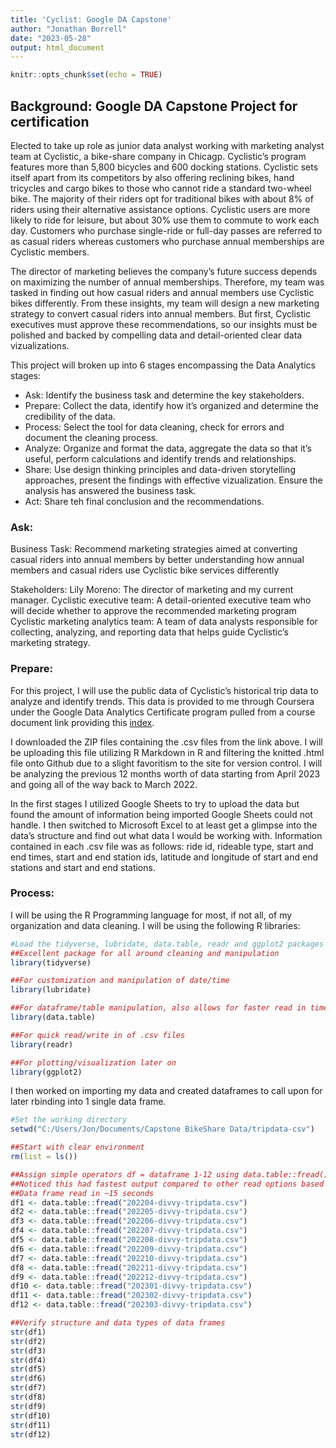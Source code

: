 ```yaml
---
title: 'Cyclist: Google DA Capstone'
author: "Jonathan Borrell"
date: "2023-05-28"
output: html_document
---
```


```r
knitr::opts_chunk$set(echo = TRUE)
```

## Background: Google DA Capstone Project for certification
Elected to take up role as junior data analyst working with marketing analyst team at Cyclistic,
a bike-share company in Chicagp. Cyclistic's program features more than 5,800 bicycles and 600 docking
stations. Cyclistic sets itself apart from its competitors by also offering reclining bikes, hand tricycles and
cargo bikes to those who cannot ride a standard two-wheel bike. The majority of their riders opt for traditional
bikes with about 8% of riders using their alternative assistance options. Cyclistic users are more likely to ride
for leisure, but about 30% use them to commute to work each day. Customers who purchase single-ride or full-day passes
are referred to as casual riders whereas customers who purchase annual memberships are Cyclistic members.

The director of marketing believes the company's future success depends on maximizing the number of annual memberships.
Therefore, my team was tasked in finding out how casual riders and annual members use Cyclistic bikes differently. From
these insights, my team will design a new marketing strategy to convert casual riders into annual members. But first, Cyclistic
executives must approve these recommendations, so our insights must be polished and backed by compelling data and detail-oriented
clear data vizualizations.

This project will broken up into 6 stages encompassing the Data Analytics stages:

- Ask: Identify the business task and determine the key stakeholders.
- Prepare: Collect the data, identify how it's organized and determine the credibility of the data.
- Process: Select the tool for data cleaning, check for errors and document the cleaning process.
- Analyze: Organize and format the data, aggregate the data so that it's useful, perform calculations and identify trends and
relationships.
- Share: Use design thinking principles and data-driven storytelling approaches, present the findings with effective vizualization.
Ensure the analysis has answered the business task.
- Act: Share teh final conclusion and the recommendations.

### **Ask:**

Business Task:
Recommend marketing strategies aimed at converting casual riders into annual members by better understanding how annual members
and casual riders use Cyclistic bike services differently

Stakeholders:
Lily Moreno: The director of marketing and my current manager.
Cyclistic executive team: A detail-oriented executive team who will decide whether to approve the recommended marketing program
Cyclistic marketing analytics team: A team of data analysts responsible for collecting, analyzing, and reporting data that helps
guide Cyclistic's marketing strategy.


### **Prepare:**

For this project, I will use the public data of Cyclistic's historical trip data to analyze and identify trends. This data is provided
to me through Coursera under the Google Data Analytics Certificate program pulled from a course document link providing this [index](https://divvy-tripdata.s3.amazonaws.com/index.html).

I downloaded the ZIP files containing the .csv files from the link above. I will be uploading this file utilizing R Markdown in R
and filtering the knitted .html file onto Github due to a slight favoritism to the site for version control. I will be analyzing the
previous 12 months worth of data starting from April 2023 and going all of the way back to March 2022.

In the first stages I utilized Google Sheets to try to upload the data but found the amount of information being imported Google Sheets
could not handle. I then switched to Microsoft Excel to at least get a glimpse into the data's structure and find out what data I would be
working with. Information contained in each .csv file was as follows: ride id, rideable type, start and end times, start and end station ids,
latitude and longitude of start and end stations and start and end stations.

### **Process:**

I will be using the R Programming language for most, if not all, of my organization and data cleaning.
I will be using the following R libraries:


```r
#Load the tidyverse, lubridate, data.table, readr and ggplot2 packages
##Excellent package for all around cleaning and manipulation
library(tidyverse)

##For customization and manipulation of date/time
library(lubridate)

##For dataframe/table manipulation, also allows for faster read in time
library(data.table)

##For quick read/write in of .csv files
library(readr)

##For plotting/visualization later on
library(ggplot2)
```

I then worked on importing my data and created dataframes to call upon for later rbinding into 1 single data frame.

```r
#Set the working directory
setwd("C:/Users/Jon/Documents/Capstone BikeShare Data/tripdata-csv")

##Start with clear environment
rm(list = ls())
```
```r
##Assign simple operators df = dataframe 1-12 using data.table::fread()
##Noticed this had fastest output compared to other read options based on tests
##Data frame read in ~15 seconds
df1 <- data.table::fread("202204-divvy-tripdata.csv")
df2 <- data.table::fread("202205-divvy-tripdata.csv")
df3 <- data.table::fread("202206-divvy-tripdata.csv")
df4 <- data.table::fread("202207-divvy-tripdata.csv")
df5 <- data.table::fread("202208-divvy-tripdata.csv")
df6 <- data.table::fread("202209-divvy-tripdata.csv")
df7 <- data.table::fread("202210-divvy-tripdata.csv")
df8 <- data.table::fread("202211-divvy-tripdata.csv")
df9 <- data.table::fread("202212-divvy-tripdata.csv")
df10 <- data.table::fread("202301-divvy-tripdata.csv")
df11 <- data.table::fread("202302-divvy-tripdata.csv")
df12 <- data.table::fread("202303-divvy-tripdata.csv")
```

```r
##Verify structure and data types of data frames
str(df1)
str(df2)
str(df3)
str(df4)
str(df5)
str(df6)
str(df7)
str(df8)
str(df9)
str(df10)
str(df11)
str(df12)
```


